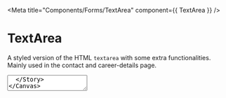 
<Meta
  title="Components/Forms/TextArea"
  component={{ TextArea }} />

# TextArea
A styled version of the HTML `textarea` with some extra functionalities. Mainly used in the contact and career-details page.

<Canvas withSource='open'>
  <Story name='Regular'>
    <TextArea
      label="Message"
      name="message"
      errorMessage="Error Message"
      required={true}
    />
  </Story>
</Canvas>

<ArgsTable of={TextArea} />

